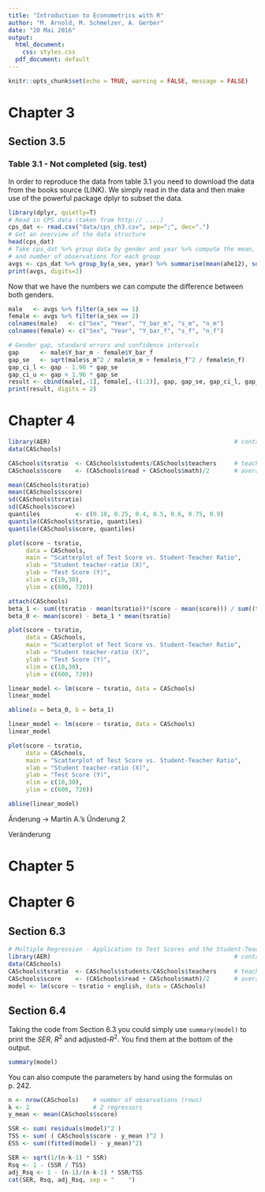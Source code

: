 ```yaml
---
title: "Introduction to Econometrics with R"
author: "M. Arnold, M. Schmelzer, A. Gerber"
date: "20 Mai 2016"
output:
  html_document:
    css: styles.css
  pdf_document: default
---
```


```r
knitr::opts_chunk$set(echo = TRUE, warning = FALSE, message = FALSE)
```

# Chapter 3
## Section 3.5

### Table 3.1 - Not completed (sig. test)
In order to reproduce the data from table 3.1 you need to download the data from the books source (LINK).
We simply read in the data and then make use of the powerful package dplyr to subset the data.

```r
library(dplyr, quietly=T)
# Read in CPS data (taken from http:// ....)
cps_dat <- read.csv("data/cps_ch3.csv", sep=";", dec=".")
# Get an overview of the data structure
head(cps_dat)
# Take cps_dat %>% group data by gender and year %>% compute the mean, standard deviation
# and number of observations for each group
avgs <- cps_dat %>% group_by(a_sex, year) %>% summarise(mean(ahe12), sd(ahe12), n())
print(avgs, digits=2)
```

Now that we have the numbers we can compute the difference between both genders.
```r
male   <- avgs %>% filter(a_sex == 1) 
female <- avgs %>% filter(a_sex == 2)
colnames(male)   <- c("Sex", "Year", "Y_bar_m", "s_m", "n_m")
colnames(female) <- c("Sex", "Year", "Y_bar_f", "s_f", "n_f")

# Gender gap, standard errors and confidence intervals
gap      <- male$Y_bar_m - female$Y_bar_f
gap_se   <- sqrt(male$s_m^2 / male$n_m + female$s_f^2 / female$n_f)
gap_ci_l <- gap - 1.96 * gap_se
gap_ci_u <- gap + 1.96 * gap_se
result <- cbind(male[,-1], female[,-(1:2)], gap, gap_se, gap_ci_l, gap_ci_u)
print(result, digits = 2)
```


# Chapter 4

```r
library(AER)                                                    # contains the dataset 
data(CASchools) 

CASchools$tsratio  <- CASchools$students/CASchools$teachers     # teacher-student-ratio
CASchools$score    <- (CASchools$read + CASchools$math)/2       # average test-score
```


```r
mean(CASchools$tsratio) 
mean(CASchools$score)
sd(CASchools$tsratio) 
sd(CASchools$score)
quantiles          <- c(0.10, 0.25, 0.4, 0.5, 0.6, 0.75, 0.9)
quantile(CASchools$tsratio, quantiles)
quantile(CASchools$score, quantiles)
```


```r
plot(score ~ tsratio, 
     data = CASchools,
     main = "Scatterplot of Test Score vs. Student-Teacher Ratio", 
     xlab = "Student teacher-ratio (X)",
     ylab = "Test Score (Y)",
     xlim = c(10,30),
     ylim = c(600, 720))
```

```r
attach(CASchools)
beta_1 <- sum((tsratio - mean(tsratio))*(score - mean(score))) / sum((tsratio - mean(tsratio))^2)
beta_0 <- mean(score) - beta_1 * mean(tsratio)
```

```r
plot(score ~ tsratio, 
     data = CASchools,
     main = "Scatterplot of Test Score vs. Student-Teacher Ratio", 
     xlab = "Student teacher-ratio (X)",
     ylab = "Test Score (Y)",
     xlim = c(10,30),
     ylim = c(600, 720))

linear_model <- lm(score ~ tsratio, data = CASchools)
linear_model

abline(a = beta_0, b = beta_1)
```


```r
linear_model <- lm(score ~ tsratio, data = CASchools)
linear_model
```

```r
plot(score ~ tsratio, 
     data = CASchools,
     main = "Scatterplot of Test Score vs. Student-Teacher Ratio", 
     xlab = "Student teacher-ratio (X)",
     ylab = "Test Score (Y)",
     xlim = c(10,30),
     ylim = c(600, 720))

abline(linear_model)
```


Änderung -> Martin A.'s Ünderung 2

Veränderung 

# Chapter 5

# Chapter 6
## Section 6.3
```r
# Multiple Regression - Application to Test Scores and the Student-Teacher Ratio
library(AER)                                                    # contains the dataset 
data(CASchools) 
CASchools$tsratio  <- CASchools$students/CASchools$teachers     # teacher-student-ratio
CASchools$score    <- (CASchools$read + CASchools$math)/2       # average test-score
model <- lm(score ~ tsratio + english, data = CASchools)
```

## Section 6.4
Taking the code from Section 6.3 you could simply use `summary(model)` to print the $SER$, $R^2$ and adjusted-$R^2$. You find them at the bottom of the output.
```r
summary(model)
```
You can also compute the parameters by hand using the formulas on p. 242.
```r
n <- nrow(CASchools)    # number of observations (rows)
k <- 2                  # 2 regressors
y_mean <- mean(CASchools$score)

SSR <- sum( residuals(model)^2 )
TSS <- sum( ( CASchools$score - y_mean )^2 )
ESS <- sum((fitted(model) - y_mean)^2)

SER <- sqrt(1/(n-k-1) * SSR)
Rsq <- 1 - (SSR / TSS)
adj_Rsq <- 1 - (n-1)/(n-k-1) * SSR/TSS
cat(SER, Rsq, adj_Rsq, sep = "    ")
```




